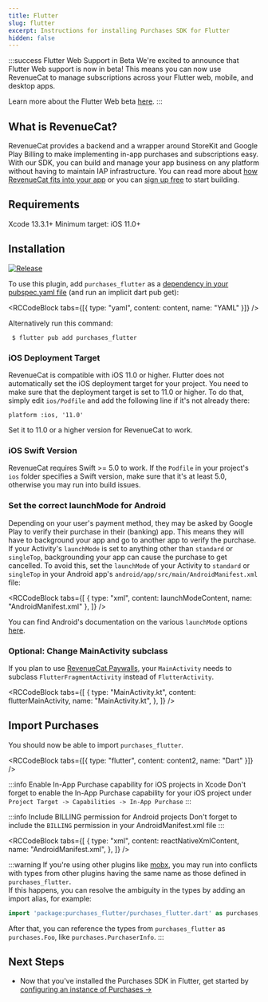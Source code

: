 ```yaml
---
title: Flutter
slug: flutter
excerpt: Instructions for installing Purchases SDK for Flutter
hidden: false
---
```


:::success Flutter Web Support in Beta
We're excited to announce that Flutter Web support is now in beta! This means you can now use RevenueCat to manage subscriptions across your Flutter web, mobile, and desktop apps.

Learn more about the Flutter Web beta [here](https://www.revenuecat.com/blog/engineering/flutter-sdk-web-support-beta/).
:::

## What is RevenueCat?

RevenueCat provides a backend and a wrapper around StoreKit and Google Play Billing to make implementing in-app purchases and subscriptions easy. With our SDK, you can build and manage your app business on any platform without having to maintain IAP infrastructure. You can read more about [how RevenueCat fits into your app](https://www.revenuecat.com/blog/growth/where-does-revenuecat-fit-in-your-app/) or you can [sign up free](https://app.revenuecat.com/signup) to start building.

## Requirements

Xcode 13.3.1+
Minimum target: iOS 11.0+

## Installation

[![Release](https://img.shields.io/github/release/RevenueCat/purchases-flutter.svg?filter=!*beta*&style=flat)](https://github.com/RevenueCat/purchases-flutter/releases)

To use this plugin, add `purchases_flutter` as a [dependency in your pubspec.yaml file](https://flutter.io/platform-plugins/) (and run an implicit dart pub get):


<RCCodeBlock tabs={[{ type: "yaml", content: content, name: "YAML" }]} />

Alternatively run this command:

```
 $ flutter pub add purchases_flutter
```

### iOS Deployment Target

RevenueCat is compatible with iOS 11.0 or higher. Flutter does not automatically set the iOS deployment target for your project. You need to make sure that the deployment target is set to 11.0 or higher. To do that, simply edit `ios/Podfile` and add the following line if it's not already there:

```
platform :ios, '11.0'
```

Set it to 11.0 or a higher version for RevenueCat to work.

### iOS Swift Version

RevenueCat requires Swift >= 5.0 to work. If the `Podfile` in your project's `ios` folder specifies a Swift version, make sure that it's at least 5.0, otherwise you may run into build issues.

### Set the correct launchMode for Android

Depending on your user's payment method, they may be asked by Google Play to verify their purchase in their (banking) app. This means they will have to background your app and go to another app to verify the purchase. If your Activity's `launchMode` is set to anything other than `standard` or `singleTop`, backgrounding your app can cause the purchase to get cancelled. To avoid this, set the `launchMode` of your Activity to `standard` or `singleTop` in your Android app's `android/app/src/main/AndroidManifest.xml` file:


<RCCodeBlock
  tabs={[
    { type: "xml", content: launchModeContent, name: "AndroidManifest.xml" },
  ]}
/>

You can find Android's documentation on the various `launchMode` options [here](https://developer.android.com/guide/topics/manifest/activity-element#lmode).

### Optional: Change MainActivity subclass

If you plan to use [RevenueCat Paywalls](/tools/paywalls), your `MainActivity` needs to subclass `FlutterFragmentActivity` instead of `FlutterActivity`.


<RCCodeBlock
  tabs={[
    {
      type: "MainActivity.kt",
      content: flutterMainActivity,
      name: "MainActivity.kt",
    },
  ]}
/>

## Import Purchases

You should now be able to import `purchases_flutter`.


<RCCodeBlock tabs={[{ type: "flutter", content: content2, name: "Dart" }]} />

:::info Enable In-App Purchase capability for iOS projects in Xcode
Don't forget to enable the In-App Purchase capability for your iOS project under `Project Target -> Capabilities -> In-App Purchase`
:::

:::info Include BILLING permission for Android projects
Don't forget to include the `BILLING` permission in your AndroidManifest.xml file
:::


<RCCodeBlock
  tabs={[
    {
      type: "xml",
      content: reactNativeXmlContent,
      name: "AndroidManifest.xml",
    },
  ]}
/>

:::warning
If you're using other plugins like [mobx](https://pub.dev/packages/flutter_mobx), you may run into conflicts with types from other plugins having the same name as those defined in `purchases_flutter`.<br/>
If this happens, you can resolve the ambiguity in the types by adding an import alias, for example:

```dart
import 'package:purchases_flutter/purchases_flutter.dart' as purchases;
```

After that, you can reference the types from `purchases_flutter` as `purchases.Foo`, like `purchases.PurchaserInfo`.
:::

## Next Steps

- Now that you've installed the Purchases SDK in Flutter, get started by [configuring an instance of Purchases →](/getting-started/quickstart#4-using-revenuecats-purchases-sdk)
